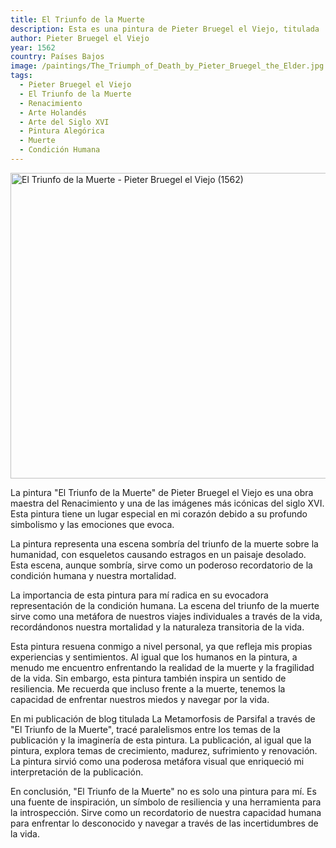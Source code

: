 ```yaml
---
title: El Triunfo de la Muerte
description: Esta es una pintura de Pieter Bruegel el Viejo, titulada 'El Triunfo de la Muerte'. Depicta una escena sombría del triunfo de la muerte sobre la humanidad, con esqueletos causando estragos en un paisaje desolado. Esta pintura tiene un lugar especial en mi corazón debido a su profundo simbolismo y las emociones que evoca.
author: Pieter Bruegel el Viejo
year: 1562
country: Países Bajos
image: /paintings/The_Triumph_of_Death_by_Pieter_Bruegel_the_Elder.jpg
tags:
  - Pieter Bruegel el Viejo
  - El Triunfo de la Muerte
  - Renacimiento
  - Arte Holandés
  - Arte del Siglo XVI
  - Pintura Alegórica
  - Muerte
  - Condición Humana
---
```


<Image className="w-full" width="1080" height="489" src="/paintings/The_Triumph_of_Death_by_Pieter_Bruegel_the_Elder.jpg"
       alt="El Triunfo de la Muerte - Pieter Bruegel el Viejo (1562)"
       caption="El Triunfo de la Muerte - Pieter Bruegel el Viejo (1562)"/>

La pintura "El Triunfo de la Muerte" de Pieter Bruegel el Viejo es una obra maestra del Renacimiento y una de las imágenes más icónicas del siglo XVI. Esta pintura tiene un lugar especial en mi corazón debido a su profundo simbolismo y las emociones que evoca.

La pintura representa una escena sombría del triunfo de la muerte sobre la humanidad, con esqueletos causando estragos en un paisaje desolado. Esta escena, aunque sombría, sirve como un poderoso recordatorio de la condición humana y nuestra mortalidad.

La importancia de esta pintura para mí radica en su evocadora representación de la condición humana. La escena del triunfo de la muerte sirve como una metáfora de nuestros viajes individuales a través de la vida, recordándonos nuestra mortalidad y la naturaleza transitoria de la vida.

Esta pintura resuena conmigo a nivel personal, ya que refleja mis propias experiencias y sentimientos. Al igual que los humanos en la pintura, a menudo me encuentro enfrentando la realidad de la muerte y la fragilidad de la vida. Sin embargo, esta pintura también inspira un sentido de resiliencia. Me recuerda que incluso frente a la muerte, tenemos la capacidad de enfrentar nuestros miedos y navegar por la vida.

En mi publicación de blog titulada <Link href="/posts/the-metamorphosis-of-parsifal-through-the-triumph-of-death">La Metamorfosis de Parsifal a través de "El Triunfo de la Muerte"</Link>, tracé paralelismos entre los temas de la publicación y la imaginería de esta pintura. La publicación, al igual que la pintura, explora temas de crecimiento, madurez, sufrimiento y renovación. La pintura sirvió como una poderosa metáfora visual que enriqueció mi interpretación de la publicación.

En conclusión, "El Triunfo de la Muerte" no es solo una pintura para mí. Es una fuente de inspiración, un símbolo de resiliencia y una herramienta para la introspección. Sirve como un recordatorio de nuestra capacidad humana para enfrentar lo desconocido y navegar a través de las incertidumbres de la vida.
